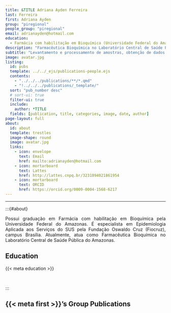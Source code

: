 ```yaml
---
title: &TITLE Adriana Ayden Ferreira
last: Ferreira
first: Adriana Ayden
group: "piregional"
people_group: "piregional"
email: adrianayden@hotmail.com
education:
  - Farmácia com habilitação em Bioquímica (Universidade Federal do Amazonas) <br> Especialista em Epidemiologia Aplicada aos Serviços do SUS (Fiocruz)
description: "Farmacêutica Bioquímica no Laboratório Central de Saúde Pública do Amazonas"
subtitle: "Levantamento e processamento de amostras, obtenção de dados e liberação de diagnósticos"
image: avatar.jpg
listing:
  id: pubs
  template: ../../_ejs/publications-people.ejs
  contents:
    - "../../../publications/**/*.qmd"
    - "!../../../publications/_template/"
  sort: "pub_number desc"
  # sort-ui: true
  filter-ui: true
  include:
    author: *TITLE
  fields: [publication, title, categories, image, date, author]
page-layout: full
about:
  id: about
  template: trestles
  image-shape: round
  image: avatar.jpg
  links:
    - icon: envelope
      text: Email
      href: mailto:adrianayden@hotmail.com
    - icon: mortarboard
      text: Lattes
      href: http://lattes.cnpq.br/3231094021861954
    - icon: mortarboard
      text: ORCID
      href: https://orcid.org/0009-0004-1568-6217
---
```


<hr>

:::{#about}
<div style="text-align: justify">
Possui graduação em Farmácia com habilitação em Bioquímica pela Universidade Federal do Amazonas. É especialista em Epidemiologia Aplicada aos Serviços do SUS pela Fundação Oswaldo Cruz (Fiocruz), campus Brasília. Atualmente, atua como Farmacêutica Bioquímica no Laboratório Central de Saúde Pública do Amazonas.

## Education
{{< meta education >}}

<br>

:::

## {{< meta first >}}'s Group Publications

:::{#pubs}
:::

